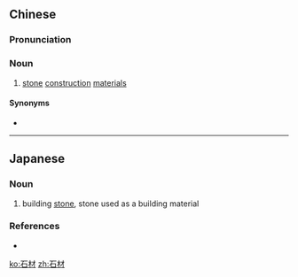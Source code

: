 ==Chinese==
{{zh-forms}}

===Pronunciation===
{{zh-pron
|m=shícái
|h=pfs=sa̍k-chhòi
|mn=chio̍h-châi
|cat=n
}}

===Noun===
{{zh-noun}}

# [[stone]] [[construction]] [[material]]s

====Synonyms====
* {{zh-l|石料}}

----

==Japanese==
{{ja-kanjitab|せき|ざい|yomi=on}}

===Noun===
{{ja-noun|せきざい}}

# building [[stone]], stone used as a building material

===References===
* {{R:Shogakukan}}

[[ko:石材]]
[[zh:石材]]
